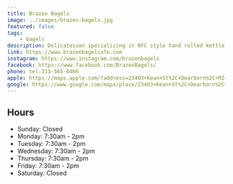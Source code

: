 ```yaml
---
title: Brazen Bagels
image: ../images/brazen-bagels.jpg
featured: false
tags:
    - bagels
description: Delicatessen specializing in NYC style hand rolled kettle boiled bagels.
link: https://www.brazenbagelcafe.com
instagram: https://www.instagram.com/brazenbagels
facebook: https://www.facebook.com/BrazenBagels/
phone: tel:313-565-6466
apple: https://maps.apple.com/?address=23403+Kean+St%2C+Dearborn%2C+MI+48124%2C+United+States&auid=4601983181641755514&ll=42.300037%2C-83.264198&lsp=9902&q=Brazen+Bagels
google: https://www.google.com/maps/place/23403+Kean+St%2C+Dearborn%2C+MI+48124%2C+United+States&auid=4601983181641755514&ll=42.300037%2C-83.264198&lsp=9902&q=Brazen+Bagels
---
```


## Hours

- Sunday: Closed
- Monday: 7:30am - 2pm
- Tuesday: 7:30am - 2pm
- Wednesday: 7:30am - 2pm
- Thursday: 7:30am - 2pm
- Friday: 7:30am - 2pm
- Saturday: Closed
